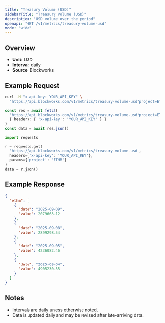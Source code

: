 ```yaml
---
title: "Treasury Volume (USD)"
sidebarTitle: "Treasury Volume (USD)"
description: "USD volume over the period"
openapi: "GET /v1/metrics/treasury-volume-usd"
mode: "wide"
---
```


## Overview

- **Unit:** USD
- **Interval:** daily
- **Source:** Blockworks

## Example Request

<CodeGroup>

```bash cURL
curl -H "x-api-key: YOUR_API_KEY" \
  "https://api.blockworks.com/v1/metrics/treasury-volume-usd?project=ETHM"
```

```typescript TypeScript
const res = await fetch(
  'https://api.blockworks.com/v1/metrics/treasury-volume-usd?project=ETHM',
  { headers: { 'x-api-key': 'YOUR_API_KEY' } }
)
const data = await res.json()
```

```python Python
import requests

r = requests.get(
  'https://api.blockworks.com/v1/metrics/treasury-volume-usd',
  headers={'x-api-key': 'YOUR_API_KEY'},
  params={'project': 'ETHM'}
)
data = r.json()
```

</CodeGroup>

## Example Response

```json
{
  "ethm": [
    {
      "date": "2025-09-09",
      "value": 2079663.12
    },
    {
      "date": "2025-09-08",
      "value": 2899298.54
    },
    {
      "date": "2025-09-05",
      "value": 4236082.46
    },
    {
      "date": "2025-09-04",
      "value": 4905230.55
    }
  ]
}
```

## Notes
- Intervals are daily unless otherwise noted.
- Data is updated daily and may be revised after late-arriving data.
